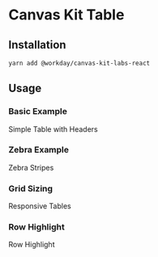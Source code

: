 


<Meta title="Labs/Table" component={Table} />

# Canvas Kit Table

## Installation

```sh
yarn add @workday/canvas-kit-labs-react
```

## Usage

### Basic Example

Simple Table with Headers

<ExampleCodeBlock code={Basic} />

### Zebra Example

Zebra Stripes

<ExampleCodeBlock code={Zebra} />

### Grid Sizing

Responsive Tables

<ExampleCodeBlock code={GridSizing} />

### Row Highlight

Row Highlight

<ExampleCodeBlock code={RowHighlight} />
